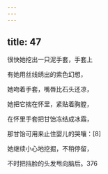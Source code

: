 ```yaml
---
---
---
```

title: 47
---




很快她挖出一只泥手套，手套上

有她用丝线绣出的紫色幻想，

她吻着手套，嘴唇比石头还凉，

她把它揣在怀里，紧贴着胸膛，

在怀里手套把甘饴冻结成冰霜，

那甘饴可用来止住婴儿的哭嚷：[8]

她继续小心地挖掘，不稍停留，

不时把挡脸的头发甩向脑后。376